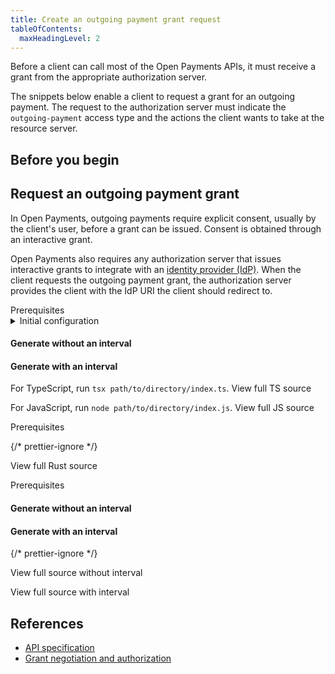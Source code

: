 ```yaml
---
title: Create an outgoing payment grant request
tableOfContents:
  maxHeadingLevel: 2
---
```



Before a client can call most of the Open Payments APIs, it must receive a grant from the appropriate authorization server.

The snippets below enable a client to request a grant for an outgoing payment. The request to the authorization server must indicate the `outgoing-payment` access type and the actions the client wants to take at the resource server.

## Before you begin

<Begin />

## Request an outgoing payment grant

In Open Payments, outgoing payments require explicit consent, usually by the client's user, before a grant can be issued. Consent is obtained through an interactive grant.

Open Payments also requires any authorization server that issues interactive grants to integrate with an [identity provider (IdP)](/identity/idp). When the client requests the outgoing payment grant, the authorization server provides the client with the IdP URI the client should redirect to.

<Tabs syncKey="langs">
<TabItem label='TypeScript/JavaScript' icon='seti:javascript'>
<LinkButton href="https://github.com/interledger/open-payments-snippets/blob/main/README.md#prerequisites" target="_blank" icon="external" iconPlacement="start">Prerequisites</LinkButton>

<details>
  <summary>Initial configuration</summary>
  <Ts />
</details>

<TsImport />

<ChunkedSnippet
  source='grant/grant-outgoing-payment.ts'
  l='node'
  chunk='3'
/>

#### Generate without an interval

<ChunkedSnippet
  source='grant/grant-outgoing-payment.ts'
  l='node'
  chunk='4'
/>

#### Generate with an interval

<ChunkedSnippet
  source='grant/grant-outgoing-payment-interval.ts'
  l='node'
  chunk='4'
/>

<ChunkedSnippet
  source='grant/grant-outgoing-payment.ts'
  l='node'
  chunk='5'
/>

<ChunkedSnippet
  source='grant/grant-outgoing-payment.ts'
  l='node'
  chunk='6'
/>

For TypeScript, run `tsx path/to/directory/index.ts`. <LinkOut href='https://github.com/interledger/open-payments/blob/main/snippets/node/grant/grant-outgoing-payment.ts'>View full TS source</LinkOut>

For JavaScript, run `node path/to/directory/index.js`. <LinkOut href='https://github.com/interledger/open-payments/blob/main/snippets/node/grant/grant-outgoing-payment.js'>View full JS source</LinkOut>

</TabItem>
<TabItem label="Rust" icon='seti:rust'>
<LinkButton href="https://github.com/interledger/open-payments-rust/tree/main/src/snippets#readme" target="_blank" icon="external" iconPlacement="start">Prerequisites</LinkButton>

<ChunkedSnippet
  source='grant/grant-outgoing-payment.rs'
  l='rust'
  chunk='1'
/>

<ChunkedSnippet
  source='grant/grant-outgoing-payment.rs'
  l='rust'
  chunk='2'
/>

<ChunkedSnippet
  source='grant/grant-outgoing-payment.rs'
  l='rust'
  chunk='3'
/>

<ChunkedSnippet
  source='grant/grant-outgoing-payment.rs'
  l='rust'
  chunk='4'
/>

<ChunkedSnippet
  source='grant/grant-outgoing-payment.rs'
  l='rust'
  chunk='5'
/>

{/* prettier-ignore */}
<p><LinkOut href='https://github.com/interledger/open-payments/blob/main/snippets/rust/grant/grant-outgoing-payment.rs'>View full Rust source</LinkOut></p>

</TabItem>
<TabItem label="PHP" icon='seti:php'>
<LinkButton href="https://github.com/interledger/open-payments-php-snippets/blob/main/README.md#prerequisites" target="_blank" icon="external" iconPlacement="start">Prerequisites</LinkButton>

<PhpImport />

<ChunkedSnippet
  source='https://raw.githubusercontent.com/interledger/open-payments-php-snippets/refs/heads/main/src/Command/Grant/GrantOutgoingPayment.php'
  chunk='3'
/>

#### Generate without an interval

<ChunkedSnippet
  source='https://raw.githubusercontent.com/interledger/open-payments-php-snippets/refs/heads/main/src/Command/Grant/GrantOutgoingPayment.php'
  chunk='4'
/>

#### Generate with an interval

<ChunkedSnippet
  source='https://raw.githubusercontent.com/interledger/open-payments-php-snippets/refs/heads/main/src/Command/Grant/GrantOutgoingPaymentInterval.php'
  chunk='4'
/>

<ChunkedSnippet
  source='https://raw.githubusercontent.com/interledger/open-payments-php-snippets/refs/heads/main/src/Command/Grant/GrantOutgoingPayment.php'
  chunk='5'
/>
<ChunkedSnippet
  source='https://raw.githubusercontent.com/interledger/open-payments-php-snippets/refs/heads/main/src/Command/Grant/GrantOutgoingPayment.php'
  chunk='6'
/>
{/* prettier-ignore */}

<p>
  <LinkOut href='https://github.com/interledger/open-payments-php-snippets/blob/main/src/Command/Grant/GrantOutgoingPayment.php'>
    View full source without interval
  </LinkOut>
</p>

<p><LinkOut href='https://github.com/interledger/open-payments-php-snippets/blob/main/src/Command/Grant/GrantOutgoingPaymentInterval.php'>View full source with interval</LinkOut></p>
</TabItem>
</Tabs>

## References

- [API specification](/apis/auth-server/operations/post-request)
- [Grant negotiation and authorization](/identity/grants)
